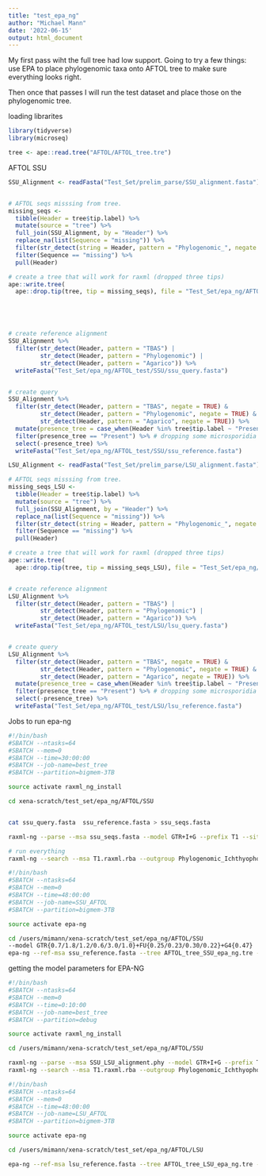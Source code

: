 ```yaml
---
title: "test_epa_ng"
author: "Michael Mann"
date: '2022-06-15'
output: html_document
---
```


My first pass wiht the full tree had low support. 
Going to try a few things:
use EPA to place phylogenomic taxa onto AFTOL tree to make sure everything looks right. 

Then once that passes I will run the test dataset and place those on the phylogenomic tree.

loading librarites
```r
library(tidyverse)
library(microseq)
```



```r
tree <- ape::read.tree("AFTOL/AFTOL_tree.tre")
```


AFTOL SSU
```r

SSU_Alignment <- readFasta("Test_Set/prelim_parse/SSU_alignment.fasta")


# AFTOL seqs misssing from tree. 
missing_seqs <- 
  tibble(Header = tree$tip.label) %>%
  mutate(source = "tree") %>%
  full_join(SSU_Alignment, by = "Header") %>%
  replace_na(list(Sequence = "missing")) %>%
  filter(str_detect(string = Header, pattern = "Phylogenomic_", negate = T)) %>%
  filter(Sequence == "missing") %>%
  pull(Header)

# create a tree that will work for raxml (dropped three tips)
ape::write.tree(
  ape::drop.tip(tree, tip = missing_seqs), file = "Test_Set/epa_ng/AFTOL_test/SSU/AFTOL_tree_SSU_epa_ng.tre")





# create reference alignment 
SSU_Alignment %>%
  filter(str_detect(Header, pattern = "TBAS") | 
         str_detect(Header, pattern = "Phylogenomic") |
         str_detect(Header, pattern = "Agarico")) %>%
  writeFasta("Test_Set/epa_ng/AFTOL_test/SSU/ssu_query.fasta")


# create query
SSU_Alignment %>%
  filter(str_detect(Header, pattern = "TBAS", negate = TRUE) & 
         str_detect(Header, pattern = "Phylogenomic", negate = TRUE) &
         str_detect(Header, pattern = "Agarico", negate = TRUE)) %>%
  mutate(presence_tree = case_when(Header %in% tree$tip.label ~ "Present", TRUE ~ "Missing")) %>%
  filter(presence_tree == "Present") %>% # dropping some microsporidia
  select(-presence_tree) %>%
  writeFasta("Test_Set/epa_ng/AFTOL_test/SSU/ssu_reference.fasta")


```







```r
LSU_Alignment <- readFasta("Test_Set/prelim_parse/LSU_alignment.fasta")

# AFTOL seqs misssing from tree. 
missing_seqs_LSU <- 
  tibble(Header = tree$tip.label) %>%
  mutate(source = "tree") %>%
  full_join(SSU_Alignment, by = "Header") %>%
  replace_na(list(Sequence = "missing")) %>%
  filter(str_detect(string = Header, pattern = "Phylogenomic_", negate = T)) %>%
  filter(Sequence == "missing") %>%
  pull(Header)

# create a tree that will work for raxml (dropped three tips)
ape::write.tree(
  ape::drop.tip(tree, tip = missing_seqs_LSU), file = "Test_Set/epa_ng/AFTOL_test/LSU/AFTOL_tree_LSU_epa_ng.tre")


# create reference alignment 
LSU_Alignment %>%
  filter(str_detect(Header, pattern = "TBAS") | 
         str_detect(Header, pattern = "Phylogenomic") |
         str_detect(Header, pattern = "Agarico")) %>%
  writeFasta("Test_Set/epa_ng/AFTOL_test/LSU/lsu_query.fasta")


# create query
LSU_Alignment %>%
  filter(str_detect(Header, pattern = "TBAS", negate = TRUE) & 
         str_detect(Header, pattern = "Phylogenomic", negate = TRUE) &
         str_detect(Header, pattern = "Agarico", negate = TRUE)) %>%
  mutate(presence_tree = case_when(Header %in% tree$tip.label ~ "Present", TRUE ~ "Missing")) %>%
  filter(presence_tree == "Present") %>% # dropping some microsporidia
  select(-presence_tree) %>%
  writeFasta("Test_Set/epa_ng/AFTOL_test/LSU/lsu_reference.fasta")

```




Jobs to run epa-ng


```bash
#!/bin/bash
#SBATCH --ntasks=64
#SBATCH --mem=0
#SBATCH --time=30:00:00
#SBATCH --job-name=best_tree
#SBATCH --partition=bigmem-3TB

source activate raxml_ng_install

cd xena-scratch/test_set/epa_ng/AFTOL/SSU 


cat ssu_query.fasta  ssu_reference.fasta > ssu_seqs.fasta

raxml-ng --parse --msa ssu_seqs.fasta --model GTR+I+G --prefix T1 --site-weights SSU_weights.txt

# run everything
raxml-ng --search --msa T1.raxml.rba --outgroup Phylogenomic_Ichthyophonus_hoferi --model GTR+I+G --tree pars{10}  --tree-constraint constraint_tree_no_redundant_taxa.tree  --prefix T2


```



```bash
#!/bin/bash
#SBATCH --ntasks=64
#SBATCH --mem=0
#SBATCH --time=48:00:00
#SBATCH --job-name=SSU_AFTOL
#SBATCH --partition=bigmem-3TB

source activate epa-ng

cd /users/mimann/xena-scratch/test_set/epa_ng/AFTOL/SSU
--model GTR{0.7/1.8/1.2/0.6/3.0/1.0}+FU{0.25/0.23/0.30/0.22}+G4{0.47}
epa-ng --ref-msa ssu_reference.fasta --tree AFTOL_tree_SSU_epa_ng.tre --query ssu_query.fasta --model GTR{1.1/3.1/1.1/0.9/4.7/1.0}+FC+G4m{0.7}+BU{0.9}
````


getting the model parameters for EPA-NG
```bash
#!/bin/bash
#SBATCH --ntasks=64
#SBATCH --mem=0
#SBATCH --time=0:10:00
#SBATCH --job-name=best_tree
#SBATCH --partition=debug

source activate raxml_ng_install

cd /users/mimann/xena-scratch/test_set/epa_ng/AFTOL/SSU

raxml-ng --parse --msa SSU_LSU_alignment.phy --model GTR+I+G --prefix T1 --site-weights weights.txt
raxml-ng --search --msa T1.raxml.rba --outgroup Phylogenomic_Ichthyophonus_hoferi --model GTR+I+G --tree pars{10}  --tree-constraint constraint_tree_no_redundant_taxa.tree  --prefix T1

```






```bash
#!/bin/bash
#SBATCH --ntasks=64
#SBATCH --mem=0
#SBATCH --time=48:00:00
#SBATCH --job-name=LSU_AFTOL
#SBATCH --partition=bigmem-3TB

source activate epa-ng

cd /users/mimann/xena-scratch/test_set/epa_ng/AFTOL/LSU

epa-ng --ref-msa lsu_reference.fasta --tree AFTOL_tree_LSU_epa_ng.tre --query lsu_query.fasta --model GTR{0.9/3.3/1.4/0.8/7.4/1.0}+FC+G4m{0.5}+BU{1.0}
```






